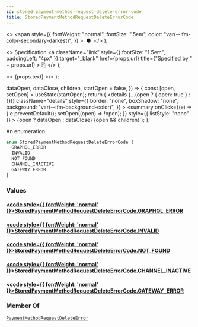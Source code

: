 ```yaml
---
id: stored-payment-method-request-delete-error-code
title: StoredPaymentMethodRequestDeleteErrorCode
---
```


  <>
    <span
      style={{
        fontWeight: "normal",
        fontSize: ".5em",
        color: "var(--ifm-color-secondary-darkest)",
      }}
    >
      &nbsp;●&nbsp;
    </span>
  </>
);

  <>
    Specification
    <a
      className="link"
      style={{ fontSize: "1.5em", paddingLeft: "4px" }}
      target="\_blank"
      href={props.url}
      title={"Specified by " + props.url}
    >
      ⎘
    </a>
  </>
);

  <>
    <span className={props.class}>{props.text}</span>
  </>
);


  dataOpen,
  dataClose,
  children,
  startOpen = false,
}) => {
  const [open, setOpen] = useState(startOpen);
  return (
    <details
      {...(open ? { open: true } : {})}
      className="details"
      style={{
        border: "none",
        boxShadow: "none",
        background: "var(--ifm-background-color)",
      }}
    >
      <summary
        onClick={(e) => {
          e.preventDefault();
          setOpen((open) => !open);
        }}
        style={{ listStyle: "none" }}
      >
        {open ? dataOpen : dataClose}
      </summary>
      {open && children}
    </details>
  );
};

An enumeration.

```graphql
enum StoredPaymentMethodRequestDeleteErrorCode {
  GRAPHQL_ERROR
  INVALID
  NOT_FOUND
  CHANNEL_INACTIVE
  GATEWAY_ERROR
}
```

### Values

#### [<code style={{ fontWeight: 'normal' }}>StoredPaymentMethodRequestDeleteErrorCode.<b>GRAPHQL_ERROR</b></code>](#)

>

#### [<code style={{ fontWeight: 'normal' }}>StoredPaymentMethodRequestDeleteErrorCode.<b>INVALID</b></code>](#)

>

#### [<code style={{ fontWeight: 'normal' }}>StoredPaymentMethodRequestDeleteErrorCode.<b>NOT_FOUND</b></code>](#)

>

#### [<code style={{ fontWeight: 'normal' }}>StoredPaymentMethodRequestDeleteErrorCode.<b>CHANNEL_INACTIVE</b></code>](#)

>

#### [<code style={{ fontWeight: 'normal' }}>StoredPaymentMethodRequestDeleteErrorCode.<b>GATEWAY_ERROR</b></code>](#)

>

### Member Of

[`PaymentMethodRequestDeleteError`](../../../api-storefront/payments/objects/payment-method-request-delete-error) <Badge class="badge badge--secondary" text="object"/>
